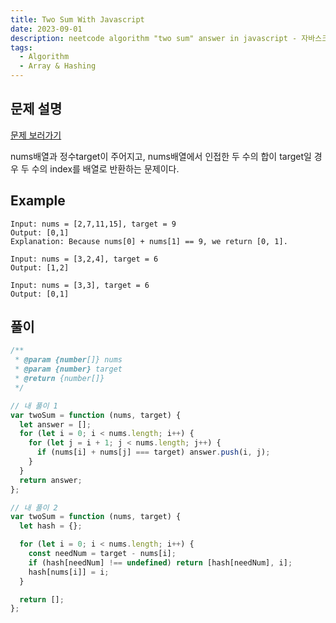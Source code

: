 ```yaml
---
title: Two Sum With Javascript
date: 2023-09-01
description: neetcode algorithm "two sum" answer in javascript - 자바스크립트 두개의 합 알고리즘 문제 풀이
tags:
  - Algorithm
  - Array & Hashing
---
```


## 문제 설명

[문제 보러가기](https://leetcode.com/problems/two-sum/)

nums배열과 정수target이 주어지고, nums배열에서 인접한 두 수의 합이 target일 경우 두 수의 index를 배열로 반환하는 문제이다.

## Example

```
Input: nums = [2,7,11,15], target = 9
Output: [0,1]
Explanation: Because nums[0] + nums[1] == 9, we return [0, 1].

Input: nums = [3,2,4], target = 6
Output: [1,2]

Input: nums = [3,3], target = 6
Output: [0,1]
```

## 풀이

```js
/**
 * @param {number[]} nums
 * @param {number} target
 * @return {number[]}
 */

// 내 풀이 1
var twoSum = function (nums, target) {
  let answer = [];
  for (let i = 0; i < nums.length; i++) {
    for (let j = i + 1; j < nums.length; j++) {
      if (nums[i] + nums[j] === target) answer.push(i, j);
    }
  }
  return answer;
};

// 내 풀이 2
var twoSum = function (nums, target) {
  let hash = {};

  for (let i = 0; i < nums.length; i++) {
    const needNum = target - nums[i];
    if (hash[needNum] !== undefined) return [hash[needNum], i];
    hash[nums[i]] = i;
  }

  return [];
};
```

